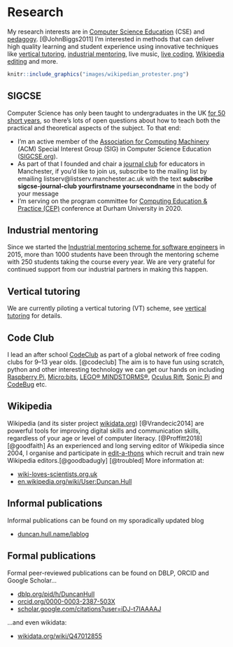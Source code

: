 # Research {#research}

My research interests are in [Computer Science Education](https://scholar.google.com/citations?view_op=search_authors&hl=en&mauthors=label:computer_science_education) (CSE) and [pedagogy](https://en.wikipedia.org/wiki/Pedagogy). [@JohnBiggs2011] I'm interested in methods that can deliver high quality learning and student experience using innovative techniques like [vertical tutoring], [industrial mentoring](https://www.cs.manchester.ac.uk/connect/business-engagement/industrial-mentoring/), live music, [live coding](https://en.wikipedia.org/wiki/Live_coding), [Wikipedia editing][wikipedia] and more.

```r
knitr::include_graphics("images/wikipedian_protester.png")
```

## SIGCSE
Computer Science has only been taught to undergraduates in the UK [for 50 short years](http://www.bbc.co.uk/manchester/content/articles/2005/11/07/baby_computer_40_interview_feature.shtml), so there's lots of open questions about how to teach both the practical and theoretical aspects of the subject. To that end:

* I'm an active member of the [Association for Computing Machinery](https://en.wikipedia.org/wiki/Association_for_Computing_Machinery) (ACM) Special Interest Group (SIG) in Computer Science Education ([SIGCSE.org](https://sigcse.org)).
* As part of that I founded and chair a [journal club](https://duncan.hull.name/2019/07/17/sigcse-journal-club/) for educators in Manchester, if you'd like to join us, subscribe to the mailing list by emailing listserv@listserv.manchester.ac.uk with the text **subscribe sigcse-journal-club yourfirstname yoursecondname** in the body of your message
* I'm serving on the program committee for [Computing Education & Practice (CEP)](http://community.dur.ac.uk/cep.conference) conference at Durham University in 2020.

## Industrial mentoring

Since we started the [Industrial mentoring scheme for software engineers](https://www.cs.manchester.ac.uk/connect/business-engagement/industrial-mentoring/) in 2015, more than 1000 students have been through the mentoring scheme with 250 students taking the course every year. We are very grateful for continued support from our industrial partners in making this happen.

## Vertical tutoring

We are currently piloting a vertical tutoring (VT) scheme, see [vertical tutoring] for details.


## Code Club {#codeclub}
I lead an after school [CodeClub](https://codeclub.org) as part of a global network of free coding clubs for 9--13 year olds. [@codeclub] The aim is to have fun using scratch, python and other interesting technology we can get our hands on including [Raspberry Pi](https://www.raspberrypi.org/), [Micro:bits](https://microbit.org/), [LEGO® MINDSTORMS®](https://www.lego.com/en-gb/themes/mindstorms), [Oculus Rift](https://www.oculus.com), [Sonic Pi](https://sonic-pi.net/) and [CodeBug](http://www.codebug.org.uk/) etc.

## Wikipedia {#wikipedia}
Wikipedia (and its sister project [wikidata.org](https://www.wikidata.org)) [@Vrandecic2014] are powerful tools for improving digital skills and communication skills, regardless of your age or level of computer literacy. [@Proffitt2018] [@goodfaith] As an experienced and long serving editor of Wikipedia since 2004, I organise and participate in [edit-a-thons](https://en.wikipedia.org/wiki/Edit-a-thon) which recruit and train new Wikipedia editors.[@goodbadugly] [@troubled]  More information at:

* [wiki-loves-scientists.org.uk](https://wiki-loves-scientists.org.uk/)
* [en.wikipedia.org/wiki/User:Duncan.Hull](https://en.wikipedia.org/wiki/User:Duncan.Hull)


## Informal publications
Informal publications can be found on my sporadically updated blog

* [duncan.hull.name/lablog](https://duncan.hull.name/lablog/)

## Formal publications
Formal peer-reviewed publications can be found on DBLP, ORCID and Google Scholar...

* [dblp.org/pid/h/DuncanHull](https://dblp.org/pid/h/DuncanHull)
* [orcid.org/0000-0003-2387-503X](https://orcid.org/0000-0003-2387-503X)
* [scholar.google.com/citations?user=iDJ-t7IAAAAJ](https://scholar.google.com/citations?user=iDJ-t7IAAAAJ)

...and even wikidata:

* [wikidata.org/wiki/Q47012855](https://www.wikidata.org/wiki/Q47012855)
